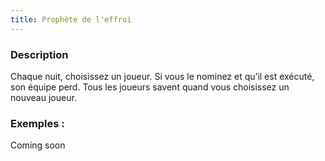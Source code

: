 ```yaml
---
title: Prophète de l'effroi
---
```



<Role PROPHETE_DE_L_EFFROI header />

### Description

Chaque nuit, choisissez un joueur. Si vous le nominez et qu’il est exécuté, son équipe perd. Tous les joueurs savent quand vous choisissez un nouveau joueur.

### Exemples :

Coming soon
